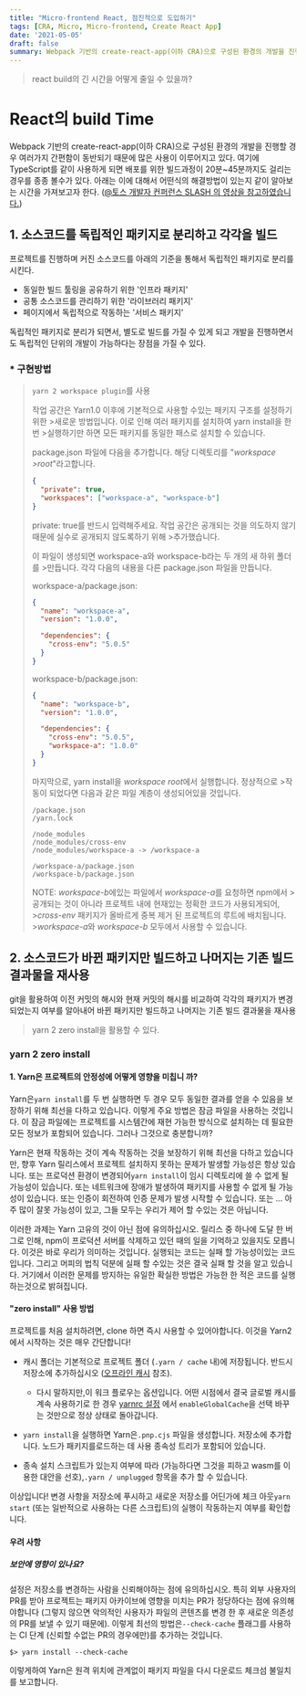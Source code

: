 ```yaml
---
title: "Micro-frontend React, 점진적으로 도입하기"
tags: [CRA, Micro, Micro-frontend, Create React App]
date: '2021-05-05'
draft: false
summary: Webpack 기반의 create-react-app(이하 CRA)으로 구성된 환경의 개발을 진행할 경우 여러가지 간편함이 동반되기 때문에 많은 사용이 이루어지고 있다. 여기에 TypeScript를 같이 사용하게 되면 배포를 위한 빌드과정이 20분~45분까지도 걸리는 경우를 종종 볼수가 있다. 아래는 이에 대해서 어떤식의 해결방법이 있는지 같이 알아보는 시간을 가져보고자 한다.
---
```


> react build의 긴 시간을 어떻게 줄일 수 있을까?

# React의 build Time

Webpack 기반의 create-react-app(이하 CRA)으로 구성된 환경의 개발을 진행할 경우 여러가지 간편함이 동반되기 때문에 많은 사용이 이루어지고 있다.
여기에 TypeScript를 같이 사용하게 되면 배포를 위한 빌드과정이 20분~45분까지도 걸리는 경우를 종종 볼수가 있다. 아래는 이에 대해서 어떤식의 해결방법이 있는지 같이 알아보는 시간을 가져보고자 한다. ([@토스 개발자 컨퍼런스 SLASH 의 영상을 참고하였습니다.](https://www.youtube.com/watch?v=DHPeeEvDbdo))

## 1. 소스코드를 독립적인 패키지로 분리하고 각각을 빌드

프로젝트를 진행하며 커진 소스코드를 아래의 기준을 통해서 독립적인 패키지로 분리를 시킨다.

- 동일한 빌드 툴링을 공유하기 위한 '인프라 패키지'
- 공통 소스코드를 관리하기 위한 '라이브러리 패키지'
- 페이지에서 독립적으로 작동하는 '서비스 패키지'

독립적인 패키지로 분리가 되면서, 별도로 빌드를 가질 수 있게 되고 개발을 진행하면서도 독립적인 단위의 개발이 가능하다는 장점을 가질 수 있다.

### \* 구현방법

> `yarn 2 workspace plugin`를 사용
>
> 작업 공간은 Yarn1.0 이후에 기본적으로 사용할 수있는 패키지 구조를 설정하기위한 >새로운 방법입니다. 이로 인해 여러 패키지를 설치하여 yarn install을 한 번 >실행하기만 하면 모든 패키지를 동일한 패스로 설치할 수 있습니다.
>
> package.json 파일에 다음을 추가합니다. 해당 디렉토리를 "_workspace >root_"라고합니다.
>
> ```json
> {
>   "private": true,
>   "workspaces": ["workspace-a", "workspace-b"]
> }
> ```
>
> private: true를 반드시 입력해주세요.
> 작업 공간은 공개되는 것을 의도하지 않기 때문에 실수로 공개되지 않도록하기 위해 >추가했습니다.
>
> 이 파일이 생성되면 workspace-a와 workspace-b라는 두 개의 새 하위 폴더를 >만듭니다. 각각 다음의 내용을 다른 package.json 파일을 만듭니다.
>
> workspace-a/package.json:
>
> ```json
> {
>   "name": "workspace-a",
>   "version": "1.0.0",
>
>   "dependencies": {
>     "cross-env": "5.0.5"
>   }
> }
> ```
>
> workspace-b/package.json:
>
> ```json
> {
>   "name": "workspace-b",
>   "version": "1.0.0",
>
>   "dependencies": {
>     "cross-env": "5.0.5",
>     "workspace-a": "1.0.0"
>   }
> }
> ```
>
> 마지막으로, yarn install을 *workspace root*에서 실행합니다. 정상적으로 >작동이 되었다면 다음과 같은 파일 계층이 생성되어있을 것입니다.
>
> ```
> /package.json
> /yarn.lock
>
> /node_modules
> /node_modules/cross-env
> /node_modules/workspace-a -> /workspace-a
>
> /workspace-a/package.json
> /workspace-b/package.json
> ```
>
> NOTE: *workspace-b*에있는 파일에서 *workspace-a*를 요청하면 npm에서 >공개되는 것이 아니라 프로젝트 내에 현재있는 정확한 코드가 사용되게되어, >_cross-env_ 패키지가 올바르게 중복 제거 된 프로젝트의 루트에 배치됩니다. >*workspace-a*와 _workspace-b_ 모두에서 사용할 수 있습니다.

## 2. 소스코드가 바뀐 패키지만 빌드하고 나머지는 기존 빌드 결과물을 재사용

git을 활용하여 이전 커밋의 해시와 현재 커밋의 해시를 비교하여 각각의 패키지가 변경되었는지 여부를 알아내어 바뀐 패키지만 빌드하고 나머지는 기존 빌드 결과물을 재사용

> yarn 2 zero install을 활용할 수 있다.

### yarn 2 zero install

#### 1. Yarn은 프로젝트의 안정성에 어떻게 영향을 미칩니 까?

Yarn은`yarn install`를 두 번 실행하면 두 경우 모두 동일한 결과를 얻을 수 있음을 보장하기 위해 최선을 다하고 있습니다. 이렇게 주요 방법은 잠금 파일을 사용하는 것입니다. 이 잠금 파일에는 프로젝트를 시스템간에 재현 가능한 방식으로 설치하는 데 필요한 모든 정보가 포함되어 있습니다. 그러나 그것으로 충분합니까?

Yarn은 현재 작동하는 것이 계속 작동하는 것을 보장하기 위해 최선을 다하고 있습니다 만, 향후 Yarn 릴리스에서 프로젝트 설치하지 못하는 문제가 발생할 가능성은 항상 있습니다. 또는 프로덕션 환경이 변경되어`yarn install`이 임시 디렉토리에 쓸 수 없게 될 가능성이 있습니다. 또는 네트워크에 장애가 발생하여 패키지를 사용할 수 없게 될 가능성이 있습니다. 또는 인증이 회전하여 인증 문제가 발생 시작할 수 있습니다. 또는 ... 아주 많이 잘못 가능성이 있고, 그들 모두는 우리가 제어 할 수있는 것은 아닙니다.

이러한 과제는 Yarn 고유의 것이 아닌 점에 유의하십시오. 릴리스 중 하나에 도달 한 버그로 인해, npm이 프로덕션 서버를 삭제하고 있던 때의 일을 기억하고 있을지도 모릅니다. 이것은 바로 우리가 의미하는 것입니다. 실행되는 코드는 실패 할 가능성이있는 코드입니다. 그리고 머피의 법칙 덕분에 실패 할 수있는 것은 결국 실패 할 것을 알고 있습니다. 거기에서 이러한 문제를 방지하는 유일한 확실한 방법은 가능한 한 적은 코드를 실행하는것으로 밝혀집니다.

#### "zero install" 사용 방법

프로젝트를 처음 설치하려면, clone 하면 즉시 사용할 수 있어야합니다. 이것을 Yarn2에서 시작하는 것은 매우 간단합니다!

- 캐시 폴더는 기본적으로 프로젝트 폴더 (`.yarn / cache` 내)에 저장됩니다. 반드시 저장소에 추가하십시오 ([오프라인 캐시](https://next.yarnpkg.com/features/offline-cache) 참조).

  - 다시 말하지만,이 워크 플로우는 옵션입니다. 어떤 시점에서 결국 글로벌 캐시를 계속 사용하기로 한 경우 [yarnrc 설정](https://next.yarnpkg.com/configuration/yarnrc/#enableGlobalCache) 에서 `enableGlobalCache`을 선택 바꾸는 것만으로 정상 상태로 돌아갑니다.

- `yarn install`을 실행하면 Yarn은`.pnp.cjs` 파일을 생성합니다. 저장소에 추가합니다. 노드가 패키지를로드하는 데 사용 종속성 트리가 포함되어 있습니다.

- 종속 설치 스크립트가 있는지 여부에 따라 (가능하다면 그것을 피하고 wasm를 이용한 대안을 선호),`.yarn / unplugged` 항목을 추가 할 수 있습니다.

이상입니다! 변경 사항을 저장소에 푸시하고 새로운 저장소를 어딘가에 체크 아웃`yarn start` (또는 일반적으로 사용하는 다른 스크립트)의 실행이 작동하는지 여부를 확인합니다.

#### 우려 사항

##### 보안에 영향이 있나요?

설정은 저장소를 변경하는 사람을 신뢰해야하는 점에 유의하십시오. 특히 외부 사용자의 PR를 받아 프로젝트는 패키지 아카이브에 영향을 미치는 PR가 정당하다는 점에 유의해야합니다 (그렇지 않으면 악의적인 사용자가 파일의 콘텐츠를 변경 한 후 새로운 의존성 의 PR를 보낼 수 있기 때문에). 이렇게 최선의 방법은`--check-cache` 플래그를 사용하는 CI 단계 (신뢰할 수없는 PR의 경우에만)를 추가하는 것입니다.

```
$> yarn install --check-cache
```

이렇게하여 Yarn은 원격 위치에 관계없이 패키지 파일을 다시 다운로드 체크섬 불일치를 보고합니다.

